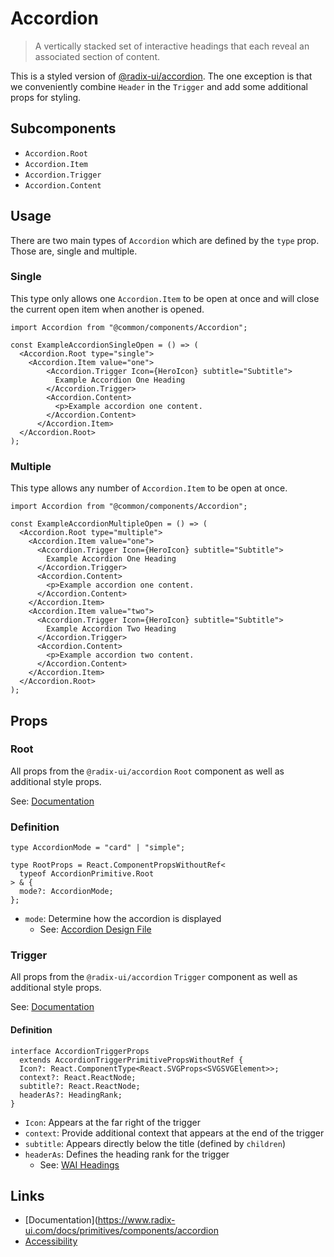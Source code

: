 
# Accordion

> A vertically stacked set of interactive headings that each reveal an associated section of content.

This is a styled version of [@radix-ui/accordion](https://www.radix-ui.com/docs/primitives/components/accordion). The one exception is that we conveniently combine `Header` in the `Trigger` and add some additional props for styling.

## Subcomponents

 - `Accordion.Root`
 - `Accordion.Item`
 - `Accordion.Trigger`
 - `Accordion.Content`

## Usage

There are two main types of `Accordion` which are defined by the `type` prop. Those are, single and multiple.

<Story id="components-accordion--default" />
<div style={{height: "1rem"}} />

### Single

This type only allows one `Accordion.Item` to be open at once and will close the current open item when another is opened.

```tsx
import Accordion from "@common/components/Accordion";

const ExampleAccordionSingleOpen = () => (
  <Accordion.Root type="single">
    <Accordion.Item value="one">
        <Accordion.Trigger Icon={HeroIcon} subtitle="Subtitle">
          Example Accordion One Heading
        </Accordion.Trigger>
        <Accordion.Content>
          <p>Example accordion one content.
        </Accordion.Content>
      </Accordion.Item>
  </Accordion.Root>
);
```

### Multiple

This type allows any number of `Accordion.Item` to be open at once.

```tsx
import Accordion from "@common/components/Accordion";

const ExampleAccordionMultipleOpen = () => (
  <Accordion.Root type="multiple">
    <Accordion.Item value="one">
      <Accordion.Trigger Icon={HeroIcon} subtitle="Subtitle">
        Example Accordion One Heading
      </Accordion.Trigger>
      <Accordion.Content>
        <p>Example accordion one content.
      </Accordion.Content>
    </Accordion.Item>
    <Accordion.Item value="two">
      <Accordion.Trigger Icon={HeroIcon} subtitle="Subtitle">
        Example Accordion Two Heading
      </Accordion.Trigger>
      <Accordion.Content>
        <p>Example accordion two content.
      </Accordion.Content>
    </Accordion.Item>
  </Accordion.Root>
);
```

## Props

### Root

All props from the `@radix-ui/accordion` `Root` component as well as additional style props.

See: [Documentation](https://www.radix-ui.com/docs/primitives/components/accordion#root)

### Definition

```tsx
type AccordionMode = "card" | "simple";

type RootProps = React.ComponentPropsWithoutRef<
  typeof AccordionPrimitive.Root
> & {
  mode?: AccordionMode;
};
```
- `mode`: Determine how the accordion is displayed
  - See: [Accordion Design File](https://github.com/GCTC-NTGC/gc-digital-talent/discussions/5522)

### Trigger

All props from the `@radix-ui/accordion` `Trigger` component as well as additional style props.

See: [Documentation](https://www.radix-ui.com/docs/primitives/components/accordion#trigger)

#### Definition

```tsx
interface AccordionTriggerProps
  extends AccordionTriggerPrimitivePropsWithoutRef {
  Icon?: React.ComponentType<React.SVGProps<SVGSVGElement>>;
  context?: React.ReactNode;
  subtitle?: React.ReactNode;
  headerAs?: HeadingRank;
}
```

 - `Icon`: Appears at the far right of the trigger
 - `context`: Provide additional context that appears at the end of the trigger
 - `subtitle`: Appears directly below the title (defined by `children`)
 - `headerAs`: Defines the heading rank for the trigger
   - See: [WAI Headings](https://www.w3.org/WAI/tutorials/page-structure/headings/)

## Links

 - [Documentation](https://www.radix-ui.com/docs/primitives/components/accordion
 - [Accessibility](https://www.w3.org/WAI/ARIA/apg/patterns/accordion/)
